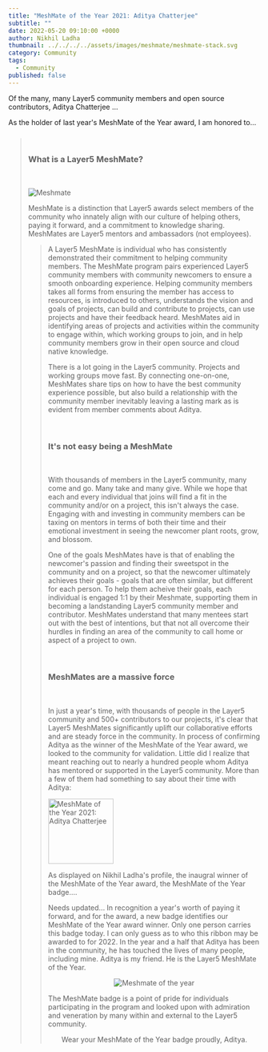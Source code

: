 ```yaml
---
title: "MeshMate of the Year 2021: Aditya Chatterjee"
subtitle: ""
date: 2022-05-20 09:10:00 +0000
author: Nikhil Ladha
thumbnail: ../../../../assets/images/meshmate/meshmate-stack.svg
category: Community
tags:
  - Community
published: false
---
```




<BlogWrapper>

<p>
  Of the many, many Layer5 community members and open source contributors,
  <Link to="/community/members/aditya-chatterjee" className="highlight">
    Aditya Chatterjee
  </Link>...
</p>

<p>As the holder of last year's MeshMate of the Year award, I am honored to...
</p>

<Blockquote
  quote="quote"
  person="Bob"
/>


<h3 style="padding:2rem 0;">What is a Layer5 MeshMate?</h3>

<img src={MeshMate} className="left" alt="Meshmate" />
<p>
  <Link className="highlight" to="/community/meshmates">
    MeshMate
  </Link>
  is a distinction that Layer5 awards select members of the community who innately
  align with our culture of helping others, paying it forward, and a commitment to
  knowledge sharing. MeshMates are Layer5 mentors and ambassadors (not employees).
</p>

<Blockquote
  style="position:relative;"
  quote="Congratulations on the MeshMate of the Year Award, Nikhil, a well-deserved honor for a distinguished gentleman. When I was having a look at the Layer5 community, your member experience blog post stood out and was one of the main reasons for me to join the community. Within the community, it is apparent that your guidance, support, and contributions are very much appreciated. Keep up the excellent work!"
  person="Michael Gfeller"
/>

<p>
  A Layer5 MeshMate is individual who has consistently demonstrated their
  commitment to helping community members. The MeshMate program pairs
  experienced Layer5 community members with community newcomers to ensure a
  smooth onboarding experience. Helping community members takes all forms from
  ensuring the member has access to resources, is introduced to others,
  understands the vision and goals of projects, can build and contribute to
  projects, can use projects and have their feedback heard. MeshMates aid in
  identifying areas of projects and activities within the community to engage
  within, which working groups to join, and in help community members grow in
  their open source and cloud native knowledge.
</p>

<p>
  There is a lot going in the Layer5 community. Projects and working groups move
  fast. By connecting one-on-one, MeshMates share tips on how to have the best
  community experience possible, but also build a relationship with the
  community member inevitably leaving a lasting mark as is evident from member
  comments about Aditya.
</p>

<h3 style="padding:2rem 0;">It's not easy being a MeshMate</h3>

<p>
  With thousands of members in the Layer5 community, many come and go. Many take
  and many give. While we hope that each and every individual that joins will
  find a fit in the community and/or on a project, this isn't always the case.
  <BlockquoteAlt
    style="width:100%;"
    style="position:relative;"
    quote="quote"
    person="Jim"
  />
  Engaging with and investing in community members can be taxing on mentors in
  terms of both their time and their emotional investment in seeing the newcomer
  plant roots, grow, and blossom.
</p>

<p>
  One of the goals MeshMates have is that of enabling the newcomer's passion and
  finding their sweetspot in the community and on a project, so that the
  newcomer ultimately achieves their goals - goals that are often similar, but
  different for each person. To help them acheive their goals, each individual
  is engaged 1:1 by their Meshmate, supporting them in becoming a landstanding
  Layer5 community member and contributor. MeshMates understand that many
  mentees start out with the best of intentions, but that not all overcome their
  hurdles in finding an area of the community to call home or aspect of a
  project to own.
</p>

<BlockquoteAlt
  style="width:100%;"
  style="position:relative;"
  quote="quote"
  person="Aisuko Li"
/>

<h3 style="padding:2rem 0;">MeshMates are a massive force</h3>
<p>
  In just a year's time, with thousands of people in the Layer5 community and
  500+ contributors to our projects, it's clear that Layer5 MeshMates
  significantly uplift our collaborative efforts and are steady force in the
  community. In process of confirming Aditya as the winner of the 
  MeshMate of the Year award, we looked to the community for validation. Little
  did I realize that meant reaching out to nearly a hundred people whom Aditya
  has mentored or supported in the Layer5 community. More than a few of them had
  something to say about their time with Aditya:
</p>

<div className="responsive-blog">
  <Blockquote quote="quote"
  person="Sue" />

<Blockquote
  quote="quote"
  person="Shriti"
/>

  <Blockquote quote="quote" person="Jash" />
</div>

<div className="responsive-blog">
  <Blockquote quote="quote" person="Abishek" />

<Blockquote
  quote="quote"
  person="Dhruv"
/>

  <Blockquote quote="quote" person="Kelechi" />
</div>

<div className="responsive-blog">
  <Blockquote quote="quote" person="Ruth" />

<Blockquote
  quote="quote"
  person="Vinayak"
/>

  <Blockquote quote="quote" person="Vijay" />
</div>

<div className="responsive-blog">
  <Blockquote quote="quote" person="Utkarsh" />

<Blockquote
  quote="quote"
  person="Augustine"
/>

  <Blockquote quote="quote" person="Tanuj" />
</div>

<img
  style="width:130px;"
  className="right"
  src={MMoY2020}
  alt="MeshMate of the Year 2021: Aditya Chatterjee"
/>
<p>
  As displayed on <Link to="/community/member/nikhil-ladha">Nikhil Ladha</Link>'s profile, the inaugral winner of the MeshMate of the Year award, the MeshMate of the Year badge....
  
  
  Needs updated... In recognition a year's worth of paying it forward, and for the 
  award, a new badge identifies our MeshMate of the Year award winner. Only one
  person carries this badge today. I can only guess as to who this ribbon may be
  awarded to for 2022. In the year and a half that Aditya has been in the
  community, he has touched the lives of many people, including mine. Aditya is
  my friend. He is the Layer5 MeshMate of the Year.
</p>

<div style="text-align: center;">
  <img className="meshmate-img" src={MMOYAditya} alt="Meshmate of the year" />
</div>

<p>
  The MeshMate badge is a point of pride for individuals participating in the
  program and looked upon with admiration and veneration by many within and
  external to the Layer5 community.
</p>

<p style="text-align:center;">
  Wear your MeshMate of the Year badge proudly, Aditya.
</p>

</BlogWrapper>

